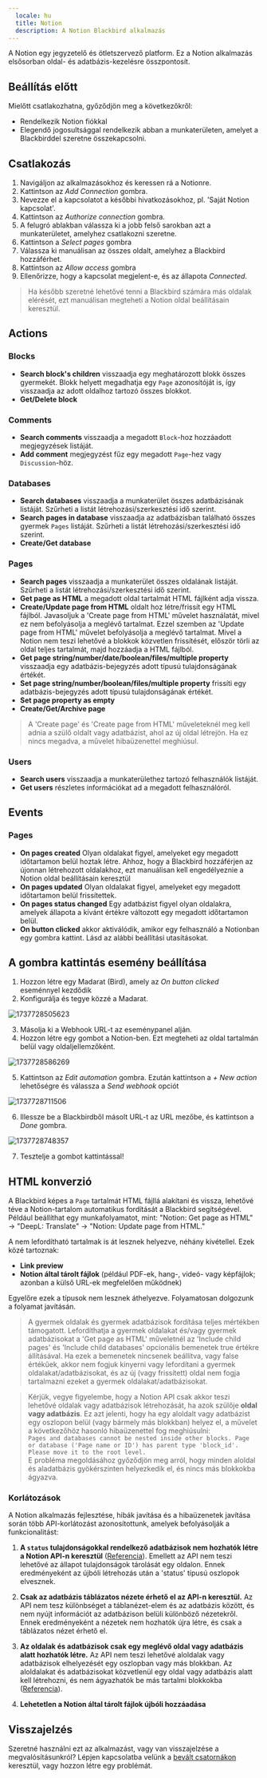 ```yaml
---
  locale: hu
  title: Notion
  description: A Notion Blackbird alkalmazás
---
```


<LinkCard title="View on Github" target="_blank" href="https://github.com/bb-io/Notion" icon="github" />
 
  
A Notion egy jegyzetelő és ötletszervező platform. Ez a Notion alkalmazás elsősorban oldal- és adatbázis-kezelésre összpontosít.  
  
 ## Beállítás előtt
 Mielőtt csatlakozhatna, győződjön meg a következőkről:
 - Rendelkezik Notion fiókkal
 - Elegendő jogosultsággal rendelkezik abban a munkaterületen, amelyet a Blackbirddel szeretne összekapcsolni.
 
## Csatlakozás  
  
1. Navigáljon az alkalmazásokhoz és keressen rá a Notionre. 
2. Kattintson az _Add Connection_ gombra.  
3. Nevezze el a kapcsolatot a későbbi hivatkozásokhoz, pl. 'Saját Notion kapcsolat'.  
4. Kattintson az _Authorize connection_ gombra.
5. A felugró ablakban válassza ki a jobb felső sarokban azt a munkaterületet, amelyhez csatlakozni szeretne.
6. Kattintson a _Select pages_ gombra
7. Válassza ki manuálisan az összes oldalt, amelyhez a Blackbird hozzáférhet.
8. Kattintson az _Allow access_ gombra
9. Ellenőrizze, hogy a kapcsolat megjelent-e, és az állapota _Connected_.  
  
> Ha később szeretné lehetővé tenni a Blackbird számára más oldalak elérését, ezt manuálisan megteheti a Notion oldal beállításain keresztül.

## Actions  
  
### Blocks  
  
- **Search block's children** visszaadja egy meghatározott blokk összes gyermekét. Blokk helyett megadhatja egy `Page` azonosítóját is, így visszaadja az adott oldalhoz tartozó összes blokkot.  
- **Get/Delete block** 

### Comments

- **Search comments** visszaadja a megadott `Block`-hoz hozzáadott megjegyzések listáját.
- **Add comment** megjegyzést fűz egy megadott `Page`-hez vagy `Discussion`-höz.

### Databases

- **Search databases** visszaadja a munkaterület összes adatbázisának listáját. Szűrheti a listát létrehozási/szerkesztési idő szerint.
- **Search pages in database** visszaadja az adatbázisban található összes gyermek `Pages` listáját. Szűrheti a listát létrehozási/szerkesztési idő szerint. 
- **Create/Get database**

### Pages

- **Search pages** visszaadja a munkaterület összes oldalának listáját. Szűrheti a listát létrehozási/szerkesztési idő szerint.
- **Get page as HTML** a megadott oldal tartalmát HTML fájlként adja vissza.
- **Create/Update page from HTML** oldalt hoz létre/frissít egy HTML fájlból. Javasoljuk a 'Create page from HTML' művelet használatát, mivel ez nem befolyásolja a meglévő tartalmat. Ezzel szemben az 'Update page from HTML' művelet befolyásolja a meglévő tartalmat. Mivel a Notion nem teszi lehetővé a blokkok közvetlen frissítését, először törli az oldal teljes tartalmát, majd hozzáadja a HTML fájlból.
- **Get page string/number/date/boolean/files/multiple property** visszaadja egy adatbázis-bejegyzés adott típusú tulajdonságának értékét.
- **Set page string/number/boolean/files/multiple property** frissíti egy adatbázis-bejegyzés adott típusú tulajdonságának értékét.
- **Set page property as empty**
- **Create/Get/Archive page**

> A 'Create page' és 'Create page from HTML' műveleteknél meg kell adnia a szülő oldalt vagy adatbázist, ahol az új oldal létrejön. Ha ez nincs megadva, a művelet hibaüzenettel meghiúsul.

### Users

- **Search users** visszaadja a munkaterülethez tartozó felhasználók listáját.
- **Get users** részletes információkat ad a megadott felhasználóról.

## Events

### Pages

- **On pages created** Olyan oldalakat figyel, amelyeket egy megadott időtartamon belül hoztak létre. Ahhoz, hogy a Blackbird hozzáférjen az újonnan létrehozott oldalakhoz, ezt manuálisan kell engedélyeznie a Notion oldal beállításain keresztül
- **On pages updated** Olyan oldalakat figyel, amelyeket egy megadott időtartamon belül frissítettek.
- **On pages status changed** Egy adatbázist figyel olyan oldalakra, amelyek állapota a kívánt értékre változott egy megadott időtartamon belül.
- **On button clicked** akkor aktiválódik, amikor egy felhasználó a Notionban egy gombra kattint. Lásd az alábbi beállítási utasításokat.

## A gombra kattintás esemény beállítása

1. Hozzon létre egy Madarat (Bird), amely az *On button clicked* eseménnyel kezdődik
2. Konfigurálja és tegye közzé a Madarat.

![1737728505623](https://raw.githubusercontent.com/bb-io/Notion/main/image/README/1737728505623.png)

3. Másolja ki a Webhook URL-t az eseménypanel alján.
4. Hozzon létre egy gombot a Notion-ben. Ezt megteheti az oldal tartalmán belül vagy oldaljellemzőként.

![1737728586269](https://raw.githubusercontent.com/bb-io/Notion/main/image/README/1737728586269.png)

5. Kattintson az *Edit automation* gombra. Ezután kattintson a *+ New action* lehetőségre és válassza a *Send webhook* opciót

![1737728711506](https://raw.githubusercontent.com/bb-io/Notion/main/image/README/1737728711506.png)

6. Illessze be a Blackbirdből másolt URL-t az URL mezőbe, és kattintson a *Done* gombra.

![1737728748357](https://raw.githubusercontent.com/bb-io/Notion/main/image/README/1737728748357.png)

7. Tesztelje a gombot kattintással!

## HTML konverzió

A Blackbird képes a `Page` tartalmát HTML fájllá alakítani és vissza, lehetővé téve a Notion-tartalom automatikus fordítását a Blackbird segítségével. Például beállíthat egy munkafolyamatot, mint: "Notion: Get page as HTML" → "DeepL: Translate" → "Notion: Update page from HTML."

A nem lefordítható tartalmak is át lesznek helyezve, néhány kivétellel. Ezek közé tartoznak:

- **Link preview**
- **Notion által tárolt fájlok** (például PDF-ek, hang-, videó- vagy képfájlok; azonban a külső URL-ek megfelelően működnek)

Egyelőre ezek a típusok nem lesznek áthelyezve. Folyamatosan dolgozunk a folyamat javításán.

> A gyermek oldalak és gyermek adatbázisok fordítása teljes mértékben támogatott. Lefordíthatja a gyermek oldalakat és/vagy gyermek adatbázisokat a 'Get page as HTML' műveletnél az 'Include child pages' és 'Include child databases' opcionális bemenetek true értékre állításával. Ha ezek a bemenetek nincsenek beállítva, vagy false értékűek, akkor nem fogjuk kinyerni vagy lefordítani a gyermek oldalakat/adatbázisokat, és az új (vagy frissített) oldal nem fogja tartalmazni ezeket a gyermek oldalakat/adatbázisokat.

> Kérjük, vegye figyelembe, hogy a Notion API csak akkor teszi lehetővé oldalak vagy adatbázisok létrehozását, ha azok szülője **oldal vagy adatbázis**. Ez azt jelenti, hogy ha egy aloldalt vagy adatbázist egy oszlopon belül (vagy bármely más blokkban) helyez el, a művelet a következőhöz hasonló hibaüzenettel fog meghiúsulni:  
> `Pages and databases cannot be nested inside other blocks. Page or database ('Page name or ID') has parent type 'block_id'. Please move it to the root level.`  
> E probléma megoldásához győződjön meg arról, hogy minden aloldal és aladatbázis gyökérszinten helyezkedik el, és nincs más blokkokba ágyazva.

### Korlátozások

A Notion alkalmazás fejlesztése, hibák javítása és a hibaüzenetek javítása során több API-korlátozást azonosítottunk, amelyek befolyásolják a funkcionalitást:

1. **A `status` tulajdonságokkal rendelkező adatbázisok nem hozhatók létre a Notion API-n keresztül** ([Referencia](https://developers.notion.com/reference/create-a-database)). Emellett az API nem teszi lehetővé az állapot tulajdonságok tárolását egy oldalon. Ennek eredményeként az újbóli létrehozás után a 'status' típusú oszlopok elvesznek.

2. **Csak az adatbázis táblázatos nézete érhető el az API-n keresztül.** Az API nem tesz különbséget a táblanézet-elem és az adatbázis között, és nem nyújt információt az adatbázison belüli különböző nézetekről. Ennek eredményeként a nézetek nem hozhatók újra létre, és csak a táblázatos nézet érhető el.

3. **Az oldalak és adatbázisok csak egy meglévő oldal vagy adatbázis alatt hozhatók létre.** Az API nem teszi lehetővé aloldalak vagy adatbázisok elhelyezését egy oszlopban vagy más blokkban. Az aloldalakat és adatbázisokat közvetlenül egy oldal vagy adatbázis alatt kell létrehozni, és nem ágyazhatók be más tartalmi blokkokba ([Referencia](https://developers.notion.com/reference/post-page)).

4. **Lehetetlen a Notion által tárolt fájlok újbóli hozzáadása**

## Visszajelzés  
  
Szeretné használni ezt az alkalmazást, vagy van visszajelzése a megvalósításunkról? Lépjen kapcsolatba velünk a [bevált csatornákon](https://www.blackbird.io/) keresztül, vagy hozzon létre egy problémát.